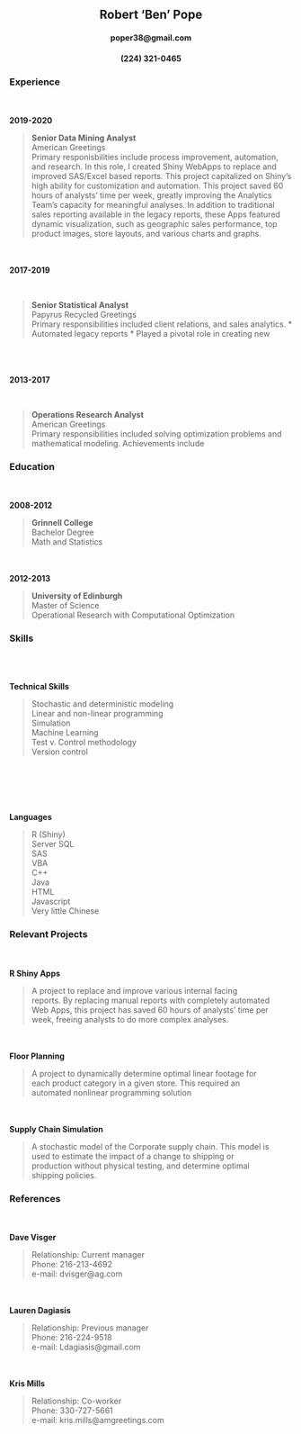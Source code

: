 

<h2 align='center'> Robert 'Ben' Pope </h2>
<h4 align='center'> poper38@gmail.com </h4>
<h4 align='center'> &#40;224&#41; 321-0465 </h4>

### Experience
<div class = "col-md-2">
<br><br>
<b>2019-2020</b>  

</div>

<div class = "col-md-10">
><b>Senior Data Mining Analyst</b>   
>American Greetings  
>Primary responisbilities include process improvement,
>automation, and research. In this role, I created Shiny
>WebApps to replace and improved SAS/Excel based reports.
>This project capitalized on Shiny's high ability for
>customization and automation. This project saved 60 hours
>of analysts' time per week, greatly improving the
>Analytics Team's capacity for meaningful analyses.
>In addition to traditional sales reporting available in 
>the legacy reports, these Apps featured dynamic 
>visualization, such as geographic sales performance, 
>top product images, store layouts, and various charts 
>and graphs.

</div>

<div class = "col-md-2">
<br><br>
<b>2017-2019</b>  

</div>  
<br>

<div class = "col-md-10">
><b>Senior Statistical Analyst</b>  
>Papyrus Recycled Greetings  
>Primary responsibilities included client relations, 
>and sales analytics.
> * Automated legacy reports
> * Played a pivotal role in creating new 

</div>

<div class = "col-md-2">
<br><br><br>
<b>2013-2017</b>  

</div>  
<br>
<div class = "col-md-10">
><b>Operations Research Analyst</b>  
>American Greetings  
>Primary responsibilities included solving optimization 
>problems and mathematical modeling. Achievements include

</div>

### Education
<div class = "col-md-2">
<br><br>
<b>2008-2012</b>  

</div>

<div class = "col-md-10">
><b>Grinnell College</b>  
>Bachelor Degree  
>Math and Statistics  

</div>
<div class = "col-md-2">
<br><br>
<b>2012-2013</b>  

</div>

<div class = "col-md-10">  
><b>University of Edinburgh</b>  
>Master of Science  
>Operational Research with Computational Optimization  

</div>

### Skills

<div class = "col-md-2">
<br><br><br>
<b>Technical Skills</b>  

</div>

<div class = "col-md-10">  
>Stochastic and deterministic modeling  
>Linear and non-linear programming  
>Simulation  
>Machine Learning  
>Test v. Control methodology  
>Version control

</div>

<div class = "col-md-2">
<br><br><br><br><br>
<b>Languages</b>  

</div>

<div class = "col-md-10">  
>R (Shiny)  
>Server SQL  
>SAS  
>VBA  
>C++  
>Java  
>HTML  
>Javascript  
>Very little Chinese

</div>



### Relevant Projects

<div class = "col-md-2">
<br><br>
<b>R Shiny Apps</b>  

</div>

<div class = "col-md-10">  
>A project to replace and improve various internal facing  
>reports. By replacing manual reports with completely automated  
>Web Apps, this project has saved 60 hours of analysts' time per  
>week, freeing analysts to do more complex analyses.

</div>

<div class = "col-md-2">
<br><br>
<b>Floor Planning</b>  

</div>

<div class = "col-md-10">  
>A project to dynamically determine optimal linear footage for  
>each product category in a given store. This required an  
>automated nonlinear programming solution

</div>

<div class = "col-md-2">
<br><br>
<b>Supply Chain Simulation</b>  

</div>

<div class = "col-md-10">  
>A stochastic model of the Corporate supply chain. This model is  
>used to estimate the impact of a change to shipping or  
>production without physical testing, and determine optimal  
>shipping policies.

</div>


### References

<div class = "col-md-2">
<br><br>
<b>Dave Visger</b>  

</div>

<div class = "col-md-10">  
>Relationship: Current manager  
>Phone: 216-213-4692  
>e-mail: dvisger@ag.com

</div>

<div class = "col-md-2">
<br><br>
<b>Lauren Dagiasis</b>  

</div>

<div class = "col-md-10">  
>Relationship: Previous manager  
>Phone: 216-224-9518  
>e-mail: Ldagiasis@gmail.com

</div>

<div class = "col-md-2">
<br><br>
<b>Kris Mills</b>  

</div>

<div class = "col-md-10">  
>Relationship: Co-worker  
>Phone: 330-727-5661  
>e-mail: kris.mills@amgreetings.com

</div>
